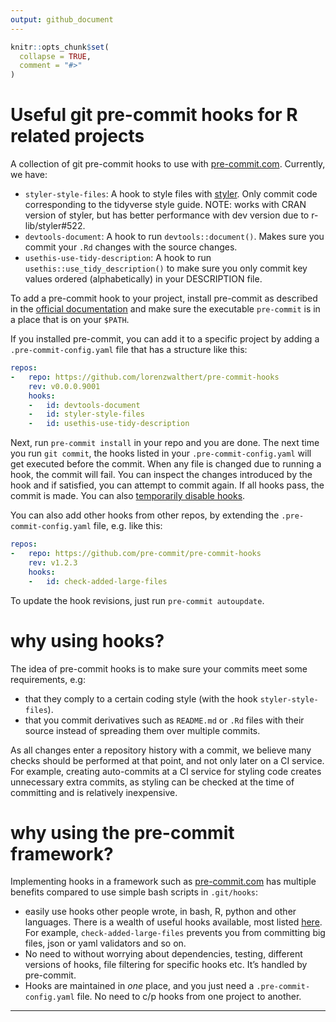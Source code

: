 ```yaml
---
output: github_document
---
```


<!-- README.md is generated from README.Rmd. Please edit that file -->

```r
knitr::opts_chunk$set(
  collapse = TRUE,
  comment = "#>"
)
```

# Useful git pre-commit hooks for R related projects

<!-- badges: start -->
<!-- badges: end -->

A collection of git pre-commit hooks to use with 
[pre-commit.com](pre-commit.com). Currently, we have: 

* `styler-style-files`: A hook to style files with 
  [styler](https://styler.r-lib.org). Only commit code corresponding to
  the tidyverse style guide. NOTE: works with CRAN version of styler, but has 
  better performance with dev version due to r-lib/styler#522.
* `devtools-document`: A hook to run `devtools::document()`. Makes sure you 
  commit your `.Rd` changes with the source changes.
* `usethis-use-tidy-description`: A hook to run `usethis::use_tidy_description()`
  to make sure you only commit key values ordered (alphabetically) in your 
  DESCRIPTION file.


To add a pre-commit hook to your project, install pre-commit as described in the 
[official documentation](https://pre-commit.com/#intro) and make sure the 
executable `pre-commit` is in a place that is on your `$PATH`.

If you installed pre-commit, you can add it to a specific project by adding a
`.pre-commit-config.yaml` file that has a structure like this: 

``` yaml
repos:
-   repo: https://github.com/lorenzwalthert/pre-commit-hooks
    rev: v0.0.0.9001
    hooks: 
    -   id: devtools-document
    -   id: styler-style-files
    -   id: usethis-use-tidy-description
````

Next, run `pre-commit install` in your repo and you are done. The next time
you run `git commit`, the hooks listed in your `.pre-commit-config.yaml`  will
get executed before the commit. When any file is changed due to running a hook, 
the commit will fail. You can inspect the changes introduced by the hook
and if satisfied, you can attempt to commit again. If all hooks pass, the commit
is made. You can also 
[temporarily disable hooks](https://pre-commit.com/#temporarily-disabling-hooks).



You can also add other hooks from other repos, by extending the 
`.pre-commit-config.yaml` file, e.g. like this:

```yaml
repos:
-   repo: https://github.com/pre-commit/pre-commit-hooks
    rev: v1.2.3
    hooks: 
    -   id: check-added-large-files
````

To update the hook revisions, just run `pre-commit autoupdate`.

# why using hooks?

The idea of pre-commit hooks is to make sure your commits meet some 
requirements, e.g:

- that they comply to a certain coding style (with the hook 
  `styler-style-files`). 
- that you commit derivatives such as `README.md` or `.Rd` files with their 
  source instead of spreading them over multiple commits.

As all changes enter a repository history with a commit, we believe many checks 
should be performed at that point, and not only later on a CI service. For 
example, creating auto-commits at a CI service for styling code creates 
unnecessary extra commits, as styling can be checked at the time of committing 
and is relatively inexpensive.

# why using the pre-commit framework?

Implementing hooks in a framework such as 
[pre-commit.com](https://pre-commit.com) has multiple benefits compared to use 
simple bash scripts in `.git/hooks`:

* easily use hooks other people wrote, in bash, R, python and other languages.
  There is a wealth of useful hooks available, most listed
  [here](https://pre-commit.com/hooks.html). For example, 
  `check-added-large-files` prevents you from committing big files, json or yaml
  validators and so on. 
* No need to without worrying about dependencies, testing, different versions 
  of hooks, file filtering for specific hooks etc. It's handled by pre-commit.
* Hooks are maintained in *one* place, and you just need a 
  `.pre-commit-config.yaml` file. No need to c/p hooks from one project to 
  another.

*** 

